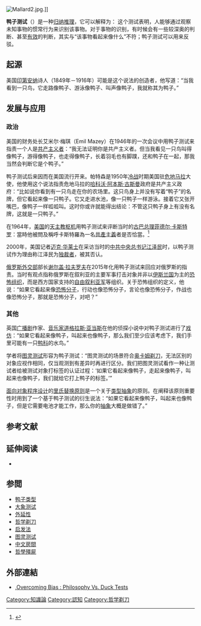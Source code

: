 {{selfref|欲了解“鸭子测试”在[[维基百科社群|维基百科社群]]中的使用方法，请见'''[[Wikipedia:鸭子测试|Wikipedia:鸭子测试]]'''。}}
[[File:Mallard2.jpg|thumb]].]]

'''鸭子测试'''（{{lang-en|Duck Test}}）是一种[[归纳推理|归纳推理]]，它可以解释为：
{{quote|如果它看起来像鸭子、游泳像鸭子、叫声像鸭子，那么它可能就是隻鸭子。}}
这个测试表明，人能够通过观察未知事物的惯常行为来识别该事物。对于事物的识别，有时候会有一些较深奥的判断、甚至[[有效性|有效]]的判断，其实与“该事物看起来像什么”不符；鸭子测试可以用来反驳。

== 起源 ==
美国[[印第安纳|印第安纳]]诗人{{le|詹姆斯·惠特科姆·莱利|James Whitcomb Riley}}（1849年－1916年）可能是这个说法的创造者，他写道：“当我看到一只鸟，它走路像鸭子、游泳像鸭子、叫声像鸭子，我就称其为鸭子。”{{r|Heim|page=68|Davis|page2=7}}

== 发展与应用 ==
=== 政治 ===
美国{{le|汽车工人联合会|United Automobile Workers}}的财务处长艾米尔·梅琪（Emil Mazey）在1946年的一次会议中用鸭子测试来指责一个人是[[共产主义者|共产主义者]]：“我无法证明你是共产主义者。但当我看见一只鸟叫得像鸭子，游得像鸭子，也走得像鸭子，长着羽毛也有脚蹼，还和鸭子在一起，那我当然会判断它是个鸭子。”{{r|Sentinel}}

鸭子测试后来因{{le|理查德·坎宁安·帕特森二世|Richard Cunningham Patterson Jr.}}而在美国流行开来。帕特森是1950年[[冷战|冷战]]时期美国驻[[危地马拉|危地马拉]]大使，他使用这个说法指责危地马拉的[[哈科沃·阿本斯·古斯曼|哈科沃·阿本斯·古斯曼]]政府是共产主义政府：“比如说你看到有一只鸟走在你的农场里。这只鸟身上并没有写着“鸭子”的名牌，但它看起来像一只鸭子。它又走进水池，像一只鸭子一样游泳。接着它又张开嘴巴，像鸭子一样呱呱叫。这时你或许就能得出结论：不管这只鸭子身上有没有名牌，这就是一只鸭子。”{{r|Immerman|page=102}}

在1964年，[[美国|美国]]的[[天主教|天主教]][[枢机|枢机]]{{le|理查德·库欣|Richard Cushing}}用鸭子测试来评断当时的[[古巴总理|古巴总理]][[菲德尔·卡斯特罗|菲德尔·卡斯特罗]]：當時他被問及稱呼卡斯特羅為一名[[共產主義|共產主義]]者是否恰當。{{r|Denver}}<ref>{{cite book |editor=Karen E. Dill |title=The Oxford Handbook of Media Psychology |date=2013 |publisher=Oxford University Press |isbn=9780199394821 |page=113 |quote=Or as Richard Cardinal Cushing put it (when asked about the propriety of calling Fidel Castro a communist), "When I see a bird that walks like a duck and swims like a duck and quacks like a duck, I call that bird a duck." |url=https://books.google.com/books?id=Q2sEoQEACAAJ&dq=The+Oxford+Handbook+of+Media+Psychology&hl=en&sa=X&ved=0ahUKEwirq_WZjc7cAhVBMt4KHYM3CPMQ6AEIKTAB |access-date=2018-08-02 |archive-url=https://web.archive.org/web/20180802110342/https://books.google.com/books?id=Q2sEoQEACAAJ&dq=The+Oxford+Handbook+of+Media+Psychology&hl=en&sa=X&ved=0ahUKEwirq_WZjc7cAhVBMt4KHYM3CPMQ6AEIKTAB |archive-date=2018-08-02 |dead-url=no }}</ref>

2000年，美国记者[[迈克·华莱士|迈克·华莱士]]在采访当时的[[中国共产党中央委员会总书记|中共中央总书记]][[江泽民|江泽民]]时，以鸭子测试作为理由称江泽民为[[独裁者|独裁者]]，被其否认。{{r|Schorn|搜狐|凤凰}}

[[俄罗斯外交部|俄罗斯外交部]]部长[[谢尔盖·拉夫罗夫|谢尔盖·拉夫罗夫]]在2015年化用鸭子测试来回应对俄罗斯的指责。当时有观点指称俄罗斯在叙利亚的主要军事打击对象并非以[[伊斯兰国|伊斯兰国]]为主的[[恐怖组织|恐怖组织]]，而是西方国家支持的[[自由叙利亚军|自由叙利亚军]]等组织。关于恐怖组织的定义，他说：“如果它看起来像[[恐怖分子|恐怖分子]]，行动也像恐怖分子，言论也像恐怖分子，作战也像恐怖分子，那就是恐怖分子，对吧？”{{r|Melvin}}

=== 其他 ===
英国[[广播剧|广播剧]]作家、[[音乐家|音乐家]][[道格拉斯·亚当斯|道格拉斯·亚当斯]]在他的侦探小说中对鸭子测试进行了[[戏仿|戏仿]]：“如果它看起来像鸭子，叫起来也像鸭子，那么我们至少应该考虑下，我们手里可能有一只[[鸭科|鸭科]]的水鸟。”{{r|Adams}}

学者{{le|詹姆士·摩尔|James H. Moor}}将[[图灵测试|图灵测试]]形容为鸭子测试：“图灵测试的场景符合[[奥卡姆剃刀|奥卡姆剃刀]]，无法区别的对象应视作相同，仅当观测到有差异时再进行区分。我们把图灵测试看作一种让测试者给被测试对象打标签的认证过程：‘如果它看起来像鸭子，走起来像鸭子，叫起来也像鸭子，我们就给它打上鸭子的标签。’”{{r|Moor|page=151}}

[[面向对象程序设计|面向对象程序设计]]的[[里氏替换原则|里氏替换原则]]是一个关于[[类_(计算机科学)|类型抽象]]的原则。在阐释该原则重要性时用到了一个基于鸭子测试的衍生说法：“如果它看起来像鸭子，叫起来也像鸭子，但是它需要电池才能工作，那么你的[[抽象化_(计算机科学)|抽象]]大概是做错了。”{{r|Balley}}

== 参考文献 ==
{{reflist|2|refs=
<ref name="Heim">{{cite book|last=Heim|first=Michael |title=Exploring Indiana Highways  |pages=68|url=https://books.google.com/books?id=j7zds6xx7S0C&pg=PA68&dq=%22james+Riley%22+OR+%22James+Whitcomb+Riley%22+bird++duck&num=100| isbn=978-0-9744358-3-1 | year=2007 | publisher=Exploring America's Highway|language=en}}</ref>
<ref name="Davis">{{cite book|last=Davis|first=Robin S. |title=Who's Sitting on Your Nest Egg?|url=http://books.google.com/books?id=PEoti64PICIC&pg=PA7&dq=%22James+Whitcomb+Riley%22+%22when+I+see+a+bird+that+walks+like+a+duck+and+swims+%22&ei=JsHcSejCBoToM7SKge0O|language=en|isbn=9781933538808|publisher=BookPros, LLC|date=2007}}</ref>
<ref name="Immerman">{{Harvard reference|Given=Richard H.|Surname=Immerman|Year=1982|Title=The CIA in Guatemala: The Foreign Policy of Intervention|Publisher=[[University_of_Texas_at_Austin|University of Texas]] Press|Place=[[Austin,_Texas|Austin, Texas]]}}</ref>
<ref name="Denver">{{Citation|first1=Joseph|last1=Denver|author2=Ethel Franklin Betts|year=1965|title=Cushing of Boston: A Candid Portrait|publisher=|place=|language=en}}</ref>
<ref name="Adams">{{cite book|last=Adams|first=Douglas|title=Dirk Gently's Holistic Detective Agency|url=https://archive.org/details/dirkgentlysholis0000adam|year=1987|language=en}}</ref>
<ref name="Balley">{{cite web|first=Derick|last=Bailey|title=SOLID Development Principles – In Motivational Pictures|url=http://lostechies.com/derickbailey/2009/02/11/solid-development-principles-in-motivational-pictures/|language=en|access-date=2011-09-16|archive-url=https://web.archive.org/web/20110912024117/http://lostechies.com/derickbailey/2009/02/11/solid-development-principles-in-motivational-pictures/|archive-date=2011-09-12|dead-url=no}}</ref>
<ref name="Melvin">{{cite news|last1=Melvin|first1=Don|last2=Cullinane|first2=Susannah|last3=Tawfeeq|first3=Mohammed|title=Russia's Lavrov on Syria targets: 'If it looks like a terrorist, walks like a terrorist ...'|url=http://www.cnn.com/2015/10/01/middleeast/russia-syria/|accessdate=2016-07-09|publisher=CNN|date=2015-10-01|language=en|archive-url=https://web.archive.org/web/20160825165539/http://www.cnn.com/2015/10/01/middleeast/russia-syria/|archive-date=2016-08-25|dead-url=no}}</ref>
<ref name="Schorn">{{Cite news|url=https://www.cbsnews.com/news/mike-wallace-the-interrogator/|author=Daniel Schorn|language=en|title=Mike Wallace: The Interrogator|date=2006-05-07|archivedate=2018-08-03|archiveurl=https://web.archive.org/web/20180803032901/https://www.cbsnews.com/news/mike-wallace-the-interrogator/}}</ref>
<ref name="搜狐">{{cite news|url=http://news.cntv.cn/world/20120408/116755.shtml|title=美主持人迈克-华莱士去世 曾采访邓小平江泽民|date=2012-04-09|publisher=深圳新闻网|archivedate=2018-08-02|archiveurl=https://web.archive.org/web/20180802114158/http://cul.sohu.com/20120409/n340051921.shtml}}</ref>
<ref name="凤凰">{{Cite news|url=http://news.ifeng.com/opinion/gundong/detail_2012_04/12/13844586_0.shtml|title=3小时57分钟，88个回合 迈克·华莱士采访江泽民的故事|date=2012-04-12|publisher=[[南方周末|南方周末]]|archiveurl=https://web.archive.org/web/20120506235853/http://news.ifeng.com/opinion/gundong/detail_2012_04/12/13844586_0.shtml|archivedate=2012-05-06}}</ref>
<ref name="Sentinel">{{cite news|publisher=Milwaukee (WI) Sentinel|title=Communist Expose  The Case of the Duck|date=September 29, 1946|author=Sentinel, John|language=en}}</ref>
<ref name="Moor">{{Cite book|url=https://books.google.co.jp/books?id=eGa9hs5GUToC&pg=PA151&lpg=PA151&dq=duck+test+razor&source=bl&ots=PNxpjdUme8&sig=DD9S5s2ZaInQR-rapxV0PBCwfEY&hl=zh-CN&sa=X&ved=2ahUKEwjc4_GH-s_cAhXXfn0KHW7eA8EQ6AEwFnoECAgQAQ#v=onepage&q=duck%20test%20razor&f=false|title=The Turing Test: The Elusive Standard of Artificial Intelligence|author=James Moor|date=2003-04-30|isbn=9781402012044|publisher=Springer Science & Business Media|language=en|access-date=2018-08-03|archive-url=https://web.archive.org/web/20180803074225/https://books.google.co.jp/books?id=eGa9hs5GUToC&pg=PA151&lpg=PA151&dq=duck+test+razor&source=bl&ots=PNxpjdUme8&sig=DD9S5s2ZaInQR-rapxV0PBCwfEY&hl=zh-CN&sa=X&ved=2ahUKEwjc4_GH-s_cAhXXfn0KHW7eA8EQ6AEwFnoECAgQAQ#v=onepage&q=duck%20test%20razor&f=false|archive-date=2018-08-03|dead-url=no}}</ref>
}}

== 延伸阅读 ==
{{refbegin}}
*{{Harvard reference|Given=Howard Chandler|Surname=Christy|coauthor=Ethel Franklin Betts|Year=1982|Title=The complete works of James Whitcomb Riley|Publisher=|Place=}}
{{refend}}

== 参閲 ==
{{div col|2}}
*[[鸭子类型|鸭子类型]]
*[[大象测试|大象测试]]
*[[外延性|外延性]]
*[[哲学剃刀|哲学剃刀]]
*[[启发法|启发法]]
*[[图灵测试|图灵测试]]
*[[中文房間|中文房間]]
*[[哲學殭屍|哲學殭屍]]
{{div col end}}

==外部連結==
*{{le|羅賓·戴爾·漢森|Robin Hanson}},[https://www.overcomingbias.com/2017/07/philosophy-vs-duck-tests.html Overcoming Bias : Philosophy Vs. Duck Tests]

[[Category:知識論|Category:知識論]]
[[Category:認知|Category:認知]]
[[Category:哲学剃刀|Category:哲学剃刀]]